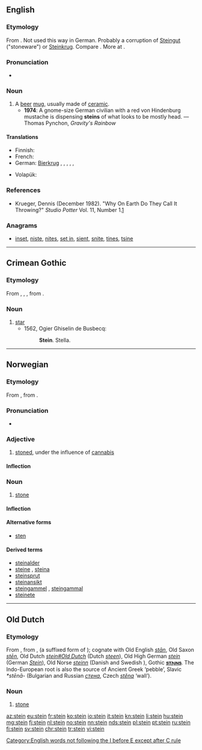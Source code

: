 {{also|stein-|Stein}}
==English==

===Etymology===
From {{etyl|de|en}} {{term|Stein||stone|lang=de}}. Not used this way in German. Probably a corruption of [[Steingut]] ("stoneware") or [[Steinkrug]]. Compare {{etyl|ang|-}} {{term/t|ang|stǣna||stone jug, a pot of stone or earth}}. More at {{l|en|stean}}.

===Pronunciation===
* {{IPA|/staɪn/}}
*: {{rhymes|aɪn}}

===Noun===
{{en-noun}}

# A [[beer]] [[mug]], usually made of [[ceramic]].
#* '''1974''': A gnome-size German civilian with a red von Hindenburg mustache is dispensing '''steins''' of what looks to be mostly head. — Thomas Pynchon, ''Gravity's Rainbow''

====Translations====
{{trans-top|A beer mug}}
* Finnish: {{t+|fi|oluttuoppi}}
* French: {{t+|fr|chope|f}}
* German: [[Bierkrug]] {{g|m}}, {{t+|de|Bierglas|n}}, {{t+|de|Bierseidel|n}}, {{t+|de|Seidel|n}}, {{t|de|Maßkrug|m}}, {{t+|de|Maß|f}}
{{trans-mid}}
* Volapük: {{t+|vo|biraköp}}
{{trans-bottom}}

===References===
* Krueger, Dennis (December 1982). "Why On Earth Do They Call It Throwing?" ''Studio Potter'' Vol. 11, Number 1.[http://www.studiopotter.org/articles/?art=art0001]

===Anagrams===
* [[inset#English|inset]], [[niste#English|niste]], [[nites#English|nites]], [[set in#English|set in]], [[sient#English|sient]], [[snite#English|snite]], [[tines#English|tines]], [[tsine#English|tsine]]

[[Category:English words not following the I before E except after C rule]]

----

==Crimean Gothic==

===Etymology===
From {{etyl|gem-pro|gme-cgo}} {{term/t|gem-pro|*stern-}}, {{term/t|gem-pro|*sternô}}, {{term/t|gem-pro|*sternǭ}}, from {{etyl|ine-pro|gme-cgo}} {{term/t|ine-pro|*h₂stḗr}}.

===Noun===
{{head|gme-cgo|noun}}

# [[star]]
#* 1562, Ogier Ghiselin de Busbecq:
#*: '''Stein'''. Stella.

----

==Norwegian==

===Etymology===
From {{etyl|non|no}} {{term|steinn|lang=non}}, from {{etyl|gem-pro|no}} {{term/t|gem-pro|*stainaz}}.

===Pronunciation===
* {{IPA|/staɪn/|lang=no}}
*: {{rhymes|aɪn|lang=no}}

===Adjective===
{{head|no|adjective}}

# {{context|slang|lang=no}} [[stoned]], under the influence of [[cannabis]]

====Inflection====
{{no-adj-infl|nb-class=2|nn-class=2}}

===Noun===
{{head|no|noun|g=m}}

# [[stone]]

====Inflection====
{{no-noun-infl|nb-class=m1|nn-class=m1}}

====Alternative forms====
* [[sten]] {{qualifier|Bokmål}}

====Derived terms====
* [[steinalder]]
* [[steine]] {{qualifier|Bokmål and Nynorsk}}, [[steina]] {{qualifier|Nynorsk}}
* [[steinsprut]]
* [[steinansikt]]
* [[steingammel]] {{qualifier|Bokmål}}, [[steingammal]] {{qualifier|Bokmål and Nynorsk}}
* [[steinete]]

----

==Old Dutch==

===Etymology===
From {{etyl|gem-pro|odt}} {{term/t|gem-pro|*stainaz}}, from {{etyl|ine-pro|odt}} {{term/t|ine-pro|*stāino-}}, {{term/t|ine-pro|*stī-no-}} (a suffixed form of {{term/t|ine-pro|*stāi-||to be solid, to crowd together}}); cognate with Old English ''[[stan|stān]]'', Old Saxon ''[[sten|stēn]]'', Old Dutch ''[[stein#Old Dutch]]'' (Dutch ''[[steen]]''), Old High German ''[[stein#Old High German|stein]]'' (German ''[[Stein]]''), Old Norse ''[[steinn]]'' (Danish and Swedish ''{{l|sv|sten}}''), Gothic '''[[𐍃𐍄𐌰𐌹𐌽𐍃]]'''.  The Indo-European root is also the source of Ancient Greek {{term|στιον|στῖον|tr=stion|lang=grc}} ‘pebble’, Slavic ''*stēnā-'' (Bulgarian and Russian ''[[стена]]'', Czech ''[[stěna]]'' ‘wall’).

===Noun===
{{odt-noun}}

# [[stone]]

[[az:stein]]
[[eu:stein]]
[[fr:stein]]
[[ko:stein]]
[[io:stein]]
[[it:stein]]
[[kn:stein]]
[[li:stein]]
[[hu:stein]]
[[mg:stein]]
[[fj:stein]]
[[nl:stein]]
[[no:stein]]
[[nn:stein]]
[[nds:stein]]
[[pl:stein]]
[[pt:stein]]
[[ru:stein]]
[[fi:stein]]
[[sv:stein]]
[[chr:stein]]
[[tr:stein]]
[[vi:stein]]